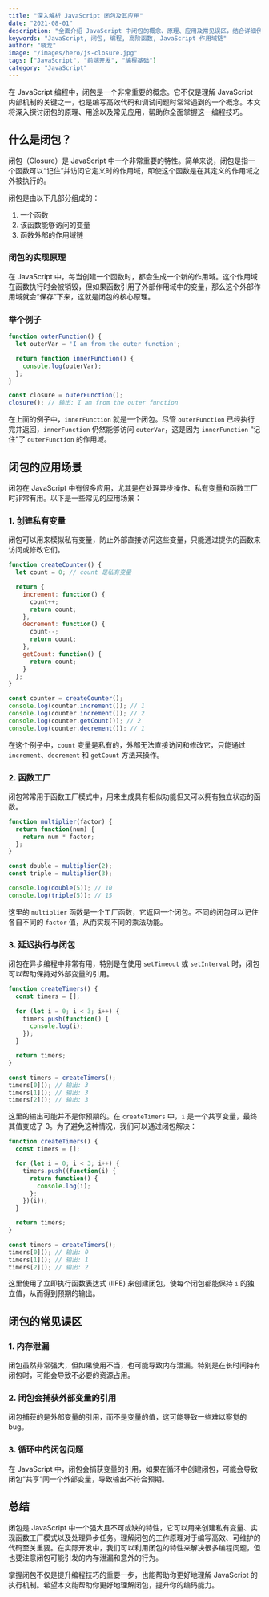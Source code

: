```yaml
---
title: "深入解析 JavaScript 闭包及其应用"
date: "2021-08-01"
description: "全面介绍 JavaScript 中闭包的概念、原理、应用及常见误区，结合详细例子帮助更好理解闭包在实际开发中的重要作用。"
keywords: "JavaScript, 闭包, 编程, 高阶函数, JavaScript 作用域链"
author: "晓龙"
image: "/images/hero/js-closure.jpg"
tags: ["JavaScript", "前端开发", "编程基础"]
category: "JavaScript"
---
```


在 JavaScript 编程中，闭包是一个非常重要的概念。它不仅是理解 JavaScript 内部机制的关键之一，也是编写高效代码和调试问题时常常遇到的一个概念。本文将深入探讨闭包的原理、用途以及常见应用，帮助你全面掌握这一编程技巧。

## 什么是闭包？

闭包（Closure）是 JavaScript 中一个非常重要的特性。简单来说，闭包是指一个函数可以“记住”并访问它定义时的作用域，即使这个函数是在其定义的作用域之外被执行的。

闭包是由以下几部分组成的：
1. 一个函数
2. 该函数能够访问的变量
3. 函数外部的作用域链

### 闭包的实现原理

在 JavaScript 中，每当创建一个函数时，都会生成一个新的作用域。这个作用域在函数执行时会被销毁，但如果函数引用了外部作用域中的变量，那么这个外部作用域就会“保存”下来，这就是闭包的核心原理。

### 举个例子

```javascript
function outerFunction() {
  let outerVar = 'I am from the outer function';

  return function innerFunction() {
    console.log(outerVar);
  };
}

const closure = outerFunction();
closure(); // 输出: I am from the outer function
```

在上面的例子中，`innerFunction` 就是一个闭包。尽管 `outerFunction` 已经执行完并返回，`innerFunction` 仍然能够访问 `outerVar`，这是因为 `innerFunction` “记住”了 `outerFunction` 的作用域。

## 闭包的应用场景

闭包在 JavaScript 中有很多应用，尤其是在处理异步操作、私有变量和函数工厂时非常有用。以下是一些常见的应用场景：

### 1. 创建私有变量

闭包可以用来模拟私有变量，防止外部直接访问这些变量，只能通过提供的函数来访问或修改它们。

```javascript
function createCounter() {
  let count = 0; // count 是私有变量

  return {
    increment: function() {
      count++;
      return count;
    },
    decrement: function() {
      count--;
      return count;
    },
    getCount: function() {
      return count;
    }
  };
}

const counter = createCounter();
console.log(counter.increment()); // 1
console.log(counter.increment()); // 2
console.log(counter.getCount()); // 2
console.log(counter.decrement()); // 1
```

在这个例子中，`count` 变量是私有的，外部无法直接访问和修改它，只能通过 `increment`、`decrement` 和 `getCount` 方法来操作。

### 2. 函数工厂

闭包常常用于函数工厂模式中，用来生成具有相似功能但又可以拥有独立状态的函数。

```javascript
function multiplier(factor) {
  return function(num) {
    return num * factor;
  };
}

const double = multiplier(2);
const triple = multiplier(3);

console.log(double(5)); // 10
console.log(triple(5)); // 15
```

这里的 `multiplier` 函数是一个工厂函数，它返回一个闭包。不同的闭包可以记住各自不同的 `factor` 值，从而实现不同的乘法功能。

### 3. 延迟执行与闭包

闭包在异步编程中非常有用，特别是在使用 `setTimeout` 或 `setInterval` 时，闭包可以帮助保持对外部变量的引用。

```javascript
function createTimers() {
  const timers = [];
  
  for (let i = 0; i < 3; i++) {
    timers.push(function() {
      console.log(i);
    });
  }

  return timers;
}

const timers = createTimers();
timers[0](); // 输出: 3
timers[1](); // 输出: 3
timers[2](); // 输出: 3
```

这里的输出可能并不是你预期的。在 `createTimers` 中，`i` 是一个共享变量，最终其值变成了 3。为了避免这种情况，我们可以通过闭包解决：

```javascript
function createTimers() {
  const timers = [];

  for (let i = 0; i < 3; i++) {
    timers.push((function(i) {
      return function() {
        console.log(i);
      };
    })(i));
  }

  return timers;
}

const timers = createTimers();
timers[0](); // 输出: 0
timers[1](); // 输出: 1
timers[2](); // 输出: 2
```

这里使用了立即执行函数表达式 (IIFE) 来创建闭包，使每个闭包都能保持 `i` 的独立值，从而得到预期的输出。

## 闭包的常见误区

### 1. 内存泄漏

闭包虽然非常强大，但如果使用不当，也可能导致内存泄漏。特别是在长时间持有闭包时，可能会导致不必要的资源占用。

### 2. 闭包会捕获外部变量的引用

闭包捕获的是外部变量的引用，而不是变量的值，这可能导致一些难以察觉的 bug。

### 3. 循环中的闭包问题

在 JavaScript 中，闭包会捕获变量的引用，如果在循环中创建闭包，可能会导致闭包“共享”同一个外部变量，导致输出不符合预期。

## 总结

闭包是 JavaScript 中一个强大且不可或缺的特性，它可以用来创建私有变量、实现函数工厂模式以及处理异步任务。理解闭包的工作原理对于编写高效、可维护的代码至关重要。在实际开发中，我们可以利用闭包的特性来解决很多编程问题，但也要注意闭包可能引发的内存泄漏和意外的行为。

掌握闭包不仅是提升编程技巧的重要一步，也能帮助你更好地理解 JavaScript 的执行机制。希望本文能帮助你更好地理解闭包，提升你的编码能力。